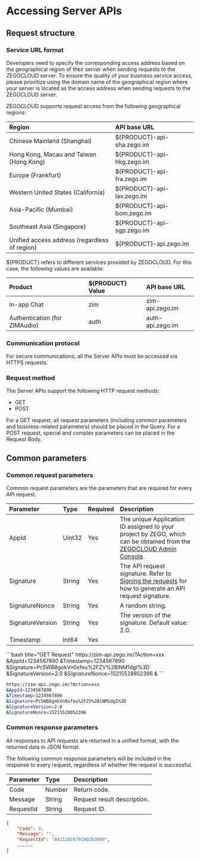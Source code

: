 
# Accessing Server APIs

## Request structure

### Service URL format

Developers need to specify the corresponding access address based on the geographical region of their server when sending requests to the ZEGOCLOUD server.
<Warning title="Warning">
To ensure the quality of your business service access, please prioritize using the domain name of the geographical region where your server is located as the access address when sending requests to the ZEGOCLOUD server.
</Warning>

ZEGOCLOUD supports request access from the following geographical regions:

| Region | API base URL |
| :-- | :-- | 
| Chinese Mainland (Shanghai) | \$\{PRODUCT}-api-sha.zego.im |
| Hong Kong, Macau and Taiwan (Hong Kong) | \$\{PRODUCT}-api-hkg.zego.im |
| Europe (Frankfurt) | \$\{PRODUCT}-api-fra.zego.im |
| Western United States (California) | \$\{PRODUCT}-api-lax.zego.im |
| Asia-Pacific (Mumbai) | \$\{PRODUCT}-api-bom.zego.im |
| Southeast Asia (Singapore) | \$\{PRODUCT}-api-sgp.zego.im |
| Unified access address (regardless of region) | \$\{PRODUCT}-api.zego.im |

\$\{PRODUCT} refers to different services provided by ZEGOCLOUD. For this case, the following values are available:

| Product | \$\{PRODUCT} Value | API base URL |
| :-- | :-- | :-- |
| In-app Chat | zim | zim-api.zego.im |
| Authentication (for ZIMAudio) | auth | auth-api.zego.im |

### Communication protocol

For secure communications, all the Server APIs must be accessed via HTTPS requests.

### Request method

The Server APIs support the following HTTP request methods:

- GET
- POST

<Note title="Note">
For a GET request, all request parameters (including common parameters and business-related parameters) should be placed in the Query. For a POST request,  special and complex parameters can be placed in the Request Body.
</Note>


## Common parameters

### Common request parameters 

Common request parameters are the parameters that are required for every API request. 


| Parameter | Type | Required | Description |
| :-- | :-- | :-- | :-- | 
| AppId | Uint32 | Yes | The unique Application ID assigned to your project by ZEGO, which can be obtained from the <a target="_blank" href="https://console.zegocloud.com">ZEGOCLOUD Admin Console</a>. |
| Signature | String | Yes | The API request signature. Refer to <a href="#signing-the-requests">Signing the requests</a> for how to generate an API request signature. |
| SignatureNonce | String | Yes | A random string. |
| SignatureVersion | String | Yes | The version of the signature. Default value: 2.0. |
| Timestamp | Int64 | Yes |


<CodeGroup>
```bash title="GET Request"
https://zim-api.zego.im/?Action=xxx
&AppId=1234567890
&Timestamp=1234567890
&Signature=Pc5WB8gokVn0xfeu%2FZV%2BiNM1dgI%3D
&SignatureVersion=2.0
&SignatureNonce=15215528852396
&<Non-common Request Parameters>
```

```bash title="POST Request"
https://zim-api.zego.im/?Action=xxx
&AppId=1234567890
&Timestamp=1234567890
&Signature=Pc5WB8gokVn0xfeu%2FZV%2BiNM1dgI%3D
&SignatureVersion=2.0
&SignatureNonce=15215528852396
```
</CodeGroup>

### Common response parameters

All responses to API requests are returned in a unified format, with the returned data in JSON format.

The following common response parameters will be included in the response to every request, regardless of whether the request is successful.

| Parameter | Type | Description |
| :-- | :-- | :-- | 
| Code | Number | Return code. |
| Message | String | Request result description. |
| RequestId | String | Request ID. |

```json title="Sample response"
{
    "Code": 0,
    "Message": "",
    "RequestId": "8411281679140263090",
    ......
}
```

<SigningTheRequest />

